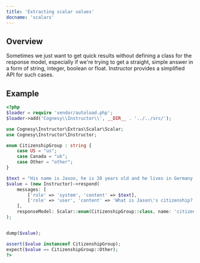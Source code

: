 ---
title: 'Extracting scalar values'
docname: 'scalars'
---

## Overview

Sometimes we just want to get quick results without defining a class for
the response model, especially if we're trying to get a straight, simple
answer in a form of string, integer, boolean or float. Instructor provides
a simplified API for such cases.

## Example

```php
<?php
$loader = require 'vendor/autoload.php';
$loader->add('Cognesy\\Instructor\\', __DIR__ . '../../src/');

use Cognesy\Instructor\Extras\Scalar\Scalar;
use Cognesy\Instructor\Instructor;

enum CitizenshipGroup : string {
    case US = "us";
    case Canada = "uk";
    case Other = "other";
}

$text = "His name is Jason, he is 28 years old and he lives in Germany.";
$value = (new Instructor)->respond(
    messages: [
        ['role' => 'system', 'content' => $text],
        ['role' => 'user', 'content' => 'What is Jason\'s citizenship?'],
    ],
    responseModel: Scalar::enum(CitizenshipGroup::class, name: 'citizenshipGroup'),
);


dump($value);

assert($value instanceof CitizenshipGroup);
expect($value == CitizenshipGroup::Other);
?>
```

